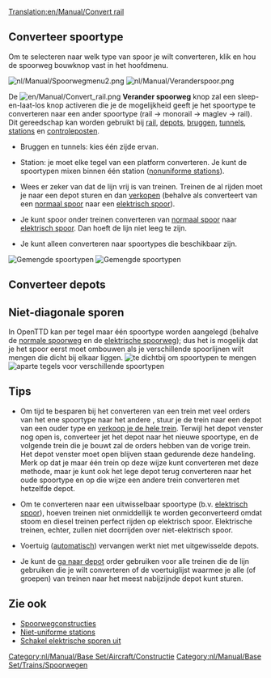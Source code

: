 [[Translation:en/Manual/Convert rail]]
{{nl/Manual/Tutorial}}

==Converteer spoortype==
Om te selecteren naar welk type van spoor je wilt converteren, klik en hou de spoorweg bouwknop vast in het hoofdmenu. 

[[File:nl/Manual/Spoorwegmenu2.png|left|frame]] [[File:nl/Manual/Veranderspoor.png|none|frame]]

De [[File:en/Manual/Convert rail.png]] '''Verander spoorweg''' knop zal een sleep-en-laat-los knop activeren die je de mogelijkheid geeft je het spoortype te converteren naar een ander spoortype (rail -> monorail -> maglev -> rail). Dit gereedschap kan worden gebruikt bij [[nl/Manual/Bouw sporen|rail]], [[nl/Manual/Depots bouwen|depots]], [[nl/Manual/Bruggen bouwen|bruggen]], [[nl/Manual/Tunnels|tunnels]], [[nl/Manual/Stations|stations]] en [[nl/Manual/Controleposten|controleposten]].

* Bruggen en tunnels: kies één zijde ervan.

* Station: je moet elke tegel van een platform converteren. Je kunt de spoortypen mixen binnen één station ([[nl/Archive/Manual/Settings/Niet-uniforme stations|nonuniforme stations]]).

* Wees er zeker van dat de lijn vrij is van treinen. Treinen de al rijden moet je naar een depot  sturen en dan [[nl/Manual/Treinen kopen en verkopen#hoe-verkoop-verwijder-ik-treinen|verkopen]] (behalve als converteert van een [[nl/Manual/Base Set/Spoorwegen|normaal spoor]] naar een [[nl/Manual/Base Set/Geëlektrificeerde spoorwegen|elektrisch spoor]]).

* Je kunt spoor onder treinen converteren van [[nl/Manual/Base Set/Spoorwegen|normaal spoor]] naar [[nl/Manual/Base Set/Geëlektrificeerde spoorwegen|elektrisch spoor]]. Dan hoeft de lijn niet leeg te zijn.

* Je kunt alleen converteren naar spoortypes die beschikbaar zijn.
[[File:en/Manual/Convert station.png|left|frame|Gemengde spoortypen]]
[[File:en/Manual/Convert rail tunnel.png|none|frame|Gemengde spoortypen]]
{{en/-}}

==Converteer depots==
{{nl/Manual/Opmerking|Alleen lege [[nl/Manual/Depots|depots]] kunnen worden geconverteerd (tenzij het spoortype uitwisselbaar is)}}


==Niet-diagonale sporen==
In OpenTTD kan per tegel maar één spoortype worden aangelegd (behalve de [[nl/Manual/Base Set/Spoorwegen|normale spoorweg]] en de [[nl/Manual/Base Set/Geëlektrificeerde spoorwegen|elektrische spoorweg]]); dus het is mogelijk dat je het spoor eerst moet ombouwen als je verschillende spoorlijnen wilt mengen die dicht bij elkaar liggen.
[[File:en/Manual/Convert rail close.png|left|frame|te dichtbij om spoortypen te mengen]]
[[File:en/Manual/Convert rail good.png|none|frame|aparte tegels voor verschillende spoortypen]] 
{{en/-}}

==Tips==
* Om tijd te besparen bij het converteren van een trein met veel orders van het ene spoortype naar het andere , stuur je de trein naar een depot van een ouder type en [[en/Manual/Sell entire train|verkoop je de hele trein]]. Terwijl het depot venster nog open is, converteer jet het depot naar het nieuwe spoortype, en de volgende trein die je bouwt zal de orders hebben van de vorige trein. Het depot venster moet open blijven staan gedurende deze handeling. Merk op dat je maar één trein op deze wijze kunt converteren met deze methode, maar je kunt ook het lege depot terug converteren naar het oude spoortype en op die wijze een andere trein converteren met hetzelfde depot.

* Om te converteren naar een uitwisselbaar spoortype (b.v. [[nl/Manual/Base Set/Geëlektrificeerde spoorwegen|elektrisch spoor]]), hoeven treinen niet onmiddellijk te worden geconverteerd omdat stoom en diesel treinen perfect rijden op elektrisch spoor.  Elektrische treinen, echter, zullen niet doorrijden over niet-elektrisch spoor.

* Voertuig ([[nl/Manual/Voertuig vervangen|automatisch]]) vervangen werkt niet met uitgewisselde depots.

* Je kunt de [[nl/Manual/Orders|ga naar depot]] order gebruiken voor alle treinen die de lijn gebruiken die je wilt converteren of de voertuiglijst waarmee je alle (of groepen) van treinen naar het meest nabijzijnde depot kunt sturen.

==Zie ook==
*[[nl/Manual/Spoorwegconstructies|Spoorwegconstructies]]
*[[nl/Archive/Manual/Settings/Niet-uniforme stations|Niet-uniforme stations]]
*[[en/Archive/Manual/Settings/Advanced Settings/Vehicles|Schakel elektrische sporen uit]]

[[Category:nl/Manual/Base Set/Aircraft/Constructie]]
[[Category:nl/Manual/Base Set/Trains/Spoorwegen]]